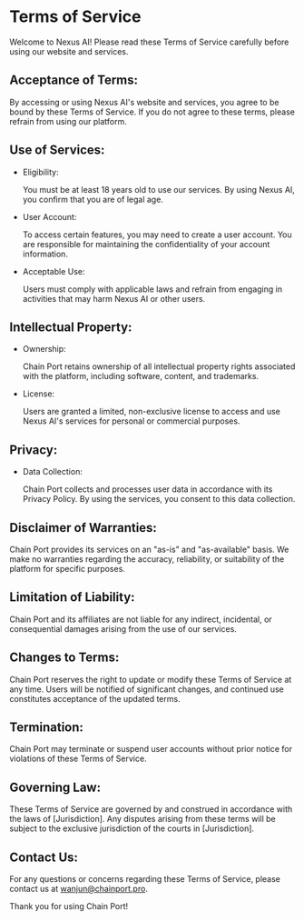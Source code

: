 
# Terms of Service

Welcome to Nexus AI! Please read these Terms of Service carefully before using our website and services.

## Acceptance of Terms:
By accessing or using Nexus AI's website and services, you agree to be bound by these Terms of Service. If you do not agree to these terms, please refrain from using our platform.



## Use of Services:
- Eligibility:

  You must be at least 18 years old to use our services. By using Nexus AI, you confirm that you are of legal age.

- User Account:

  To access certain features, you may need to create a user account. You are responsible for maintaining the confidentiality of your account information.

- Acceptable Use:

  Users must comply with applicable laws and refrain from engaging in activities that may harm Nexus AI or other users.

## Intellectual Property:
- Ownership:

  Chain Port retains ownership of all intellectual property rights associated with the platform, including software, content, and trademarks.

- License:

  Users are granted a limited, non-exclusive license to access and use Nexus AI's services for personal or commercial purposes.


## Privacy:
- Data Collection:

  Chain Port collects and processes user data in accordance with its Privacy Policy. By using the services, you consent to this data collection.



## Disclaimer of Warranties:
Chain Port provides its services on an "as-is" and "as-available" basis. We make no warranties regarding the accuracy, reliability, or suitability of the platform for specific purposes.



## Limitation of Liability:
Chain Port and its affiliates are not liable for any indirect, incidental, or consequential damages arising from the use of our services.



## Changes to Terms:
Chain Port reserves the right to update or modify these Terms of Service at any time. Users will be notified of significant changes, and continued use constitutes acceptance of the updated terms.



## Termination:
Chain Port may terminate or suspend user accounts without prior notice for violations of these Terms of Service.



## Governing Law:
These Terms of Service are governed by and construed in accordance with the laws of [Jurisdiction]. Any disputes arising from these terms will be subject to the exclusive jurisdiction of the courts in [Jurisdiction].



## Contact Us:
For any questions or concerns regarding these Terms of Service, please contact us at wanjun@chainport.pro.

Thank you for using Chain Port!
